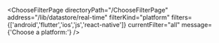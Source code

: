 


<ChooseFilterPage
    directoryPath="/ChooseFilterPage"
    address="/lib/datastore/real-time"
    filterKind="platform"
    filters={['android','flutter','ios','js','react-native']}
    currentFilter="all"
    message={'Choose a platform:'}
/>
